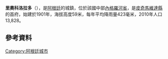 '''里奧科洛拉多'''（{{lang-es|Río Colorado}}），是[[阿根廷|阿根廷]]的城鎮，位於該國中部[[內格羅河省_(阿根廷)|內格羅河省]]，是[[皮奇馬維達縣|皮奇馬維達縣]]的首府，始建於1901年，海拔高度59米，每年平均降雨量423毫米，2010年人口13,828。

==參考資料==
{{coord|38|59|27|S|64|05|45|W|region:AR_type:city(13675)_source:kolossus-dewiki|display=title}}

{{Argentina-geo-stub}}
[[Category:阿根廷城市|Category:阿根廷城市]]
